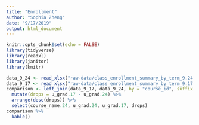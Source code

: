 ```yaml
---
title: "Enrollment"
author: "Sophia Zheng"
date: "9/17/2019"
output: html_document
---
```


```r
knitr::opts_chunk$set(echo = FALSE)
library(tidyverse)
library(readxl)
library(janitor)
library(knitr)
```

```r
data_9_24 <- read_xlsx("raw-data/class_enrollment_summary_by_term_9.24.19.xlsx", skip = 3) %>% clean_names()
data_9_17 <- read_xlsx("raw-data/class_enrollment_summary_by_term_9.17.19.xlsx", skip = 3) %>% clean_names()
comparison <- left_join(data_9_17, data_9_24, by = "course_id", suffix = c(".17", ".24")) %>% 
  mutate(drops = u_grad.17 - u_grad.24) %>% 
  arrange(desc(drops)) %>% 
  select(course_name.24, u_grad.24, u_grad.17, drops)
comparison %>%
  kable()
```


